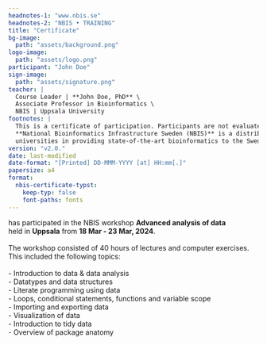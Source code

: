 ```yaml
---
headnotes-1: "www.nbis.se"
headnotes-2: "NBIS • TRAINING"
title: "Certificate"
bg-image: 
  path: "assets/background.png"
logo-image:
  path: "assets/logo.png"
participant: "John Doe"
sign-image:
  path: "assets/signature.png"
teacher: |
  Course Leader | **John Doe, PhD** \
  Associate Professor in Bioinformatics \
  NBIS | Uppsala University
footnotes: |
  This is a certificate of participation. Participants are not evaluated. \
  **National Bioinformatics Infrastructure Sweden (NBIS)** is a distributed national research infrastructure supported by the Swedish Research Council, Science for Life Laboratory, Knut and Alice Wallenberg Foundation and all major Swedish 
  universities in providing state-of-the-art bioinformatics to the Swedish life science research community.
version: "v2.0."
date: last-modified
date-format: "[Printed] DD-MMM-YYYY [at] HH:mm[.]"
papersize: a4
format:
  nbis-certificate-typst:
    keep-typ: false
    font-paths: fonts
---
```


has participated in the NBIS workshop **Advanced analysis of data** \
held in **Uppsala** from **18 Mar - 23 Mar, 2024**. \
\
The workshop consisted of 40 hours of lectures and computer exercises. This included the following topics: \
\
- Introduction to data & data analysis \
- Datatypes and data structures \
- Literate programming using data \
- Loops, conditional statements, functions and variable scope \
- Importing and exporting data \
- Visualization of data \
- Introduction to tidy data \
- Overview of package anatomy
